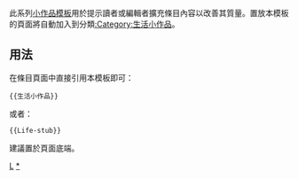 <includeonly></includeonly><noinclude>{{template doc page viewed directly}}</noinclude>
<!-- 在本行下編輯模板說明 -->
此系列[[:Category:小作品模板|小作品模板]]用於提示讀者或編輯者擴充條目內容以改善其質量。置放本模板的頁面將自動加入到分類[[:Category:生活小作品]]。
== 用法 ==
在條目頁面中直接引用本模板即可：
<pre>{{生活小作品}}
</pre>
或者：
<pre>{{Life-stub}}
</pre>
建議置於頁面底端。
<includeonly>
<!-- 本行下加入模板的分類 -->
[[Category:社會科學小作品模板|L]]
[[Category:生活小作品|*]]
<!-- 本行下加入模板的跨語言鏈接 -->
</includeonly>